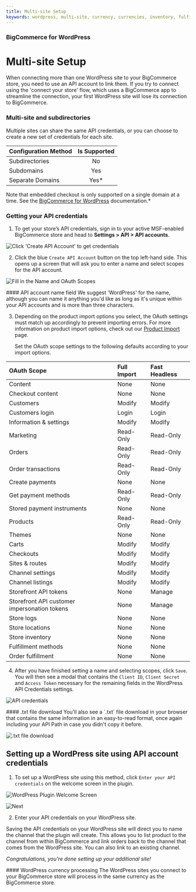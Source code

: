 ```yaml
---
title: Multi-site Setup
keywords: wordpress, multi-site, currency, currencies, inventory, fulfillment, headless, storefronts, 
---
```

<div><h3 class="sub-docs-type" id="bigcommerce-for-wordpress">BigCommerce for WordPress</h3></div>

# Multi-site Setup

When connecting more than one WordPress site to your BigCommerce store, you need to use an API account to link them. If you try to connect using the 'connect your store' flow, which uses a BigCommerce app to streamline the connection, your first WordPress site will lose its connection to BigCommerce.

### Multi-site and subdirectories

Multiple sites can share the same API credentials, or you can choose to create a new set of credentials for each site.

| Configuration Method | Is Supported |
|:----------------------|:-----------:|
| Subdirectories           | No               |
| Subdomains               | Yes              |
| Separate Domains         | Yes*             |
  
Note that embedded checkout is only supported on a single domain at a time. See the [BigCommerce for WordPress](https://support.bigcommerce.com/s/article/BigCommerce-for-WordPress-Checkout?language=en_US#subdomain-setup) documentation.*

### Getting your API credentials

1. To get your store’s API credentials, sign in to your active MSF-enabled BigCommerce store and head to **Settings > API > API accounts**.

![Click 'Create API Account' to get credentials](https://storage.googleapis.com/bigcommerce-production-dev-center/images/store_api_accounts.png "Click 'Create API Account' to get credentials")

2. Click the blue `Create API Account` button on the top left-hand side. This opens up a screen that will ask you to enter a name and select scopes for the API account.

![Fill in the Name and OAuth Scopes](https://storage.googleapis.com/bigcommerce-production-dev-center/images/WP-create-store_api_accounts.png "Fill in the Name and OAuth Scopes")

<Callout type="info">
  #### API account name field
  We suggest 'WordPress' for the name, although you can name it anything you'd like as long as it's unique within your API accounts and is more than three characters.
</Callout>

3. Depending on the product import options you select, the OAuth settings must match up accordingly to prevent importing errors. For more information on product import options, check out our [Product Import](/bigcommerce-for-wordpress/setup/product-import) page.

    Set the OAuth scope settings to the following defaults according to your import options.

| OAuth Scope       | Full Import           | Fast Headless     |
|:------------------|:----------------------|:------------------|
| Content           | None                  | None              |
| Checkout content  | None                  | None              |
| Customers         | Modify                | Modify            |
| Customers login   | Login                 | Login             |
| Information & settings | Modify           | Modify            |
| Marketing         | Read-Only             | Read-Only         |
| Orders            | Read-Only             | Read-Only         |
| Order transactions| Read-Only             | Read-Only         |
| Create payments   | None                  | None              |
| Get payment methods | Read-Only           | Read-Only         |
| Stored payment instruments| None          | None              |
| Products          | Read-Only             | Read-Only         |
| Themes            | None                  | None              |
| Carts             | Modify                | Modify            |
| Checkouts         | Modify                | Modify            |
| Sites & routes    | Modify                | Modify            |
| Channel settings  | Modify                | Modify            |
| Channel listings  | Modify                | Modify            |
| Storefront API tokens | None              | Manage            |
| Storefront API customer impersonation tokens | None     | Manage |
| Store logs        | None                  | None              |
| Store locations   | None                  | None              |
| Store inventory   | None                  | None              |
| Fulfillment methods | None                | None              |
| Order fulfillment | None                  | None              |

4. After you have finished setting a name and selecting scopes, click `Save`. You will then see a modal that contains the `Client ID`, `Client Secret` and `Access Token` necessary for the remaining fields in the WordPress API Credentials settings.

![API credentials](https://storage.googleapis.com/bigcommerce-production-dev-center/images/BC-api-credentials.png "API Credentials")

<Callout type="info">
  #### .txt file download
  You'll also see a `.txt` file download in your browser that contains the same information in an easy-to-read format, once again including your API Path in case you didn't copy it before.
</Callout>

![.txt file download](https://storage.googleapis.com/bigcommerce-production-dev-center/images/txt_file_download.png ".txt file download")

## Setting up a WordPress site using API account credentials

1. To set up a WordPress site using this method, click `Enter your API credentials` on the welcome screen in the plugin.

![WordPress Plugin Welcome Screen](https://storage.googleapis.com/bigcommerce-production-dev-center/images/welcome_screen.png "WordPress Plugin Welcome Screen")

![Next](https://storage.googleapis.com/bigcommerce-production-dev-center/images/next.png)

2. Enter your API credentials on your WordPress site.

Saving the API credentials on your WordPress site will direct you to name the channel that the plugin will create. This allows you to list product to the channel from within BigCommerce and link orders back to the channel that comes from the WordPress site. You can also link to an existing channel.

_Congratulations, you're done setting up your additional site!_

<Callout type="info">
  #### WordPress currency processing
  The WordPress sites you connect to your BigCommerce store will process in the same currency as the BigCommerce store.
</Callout>


